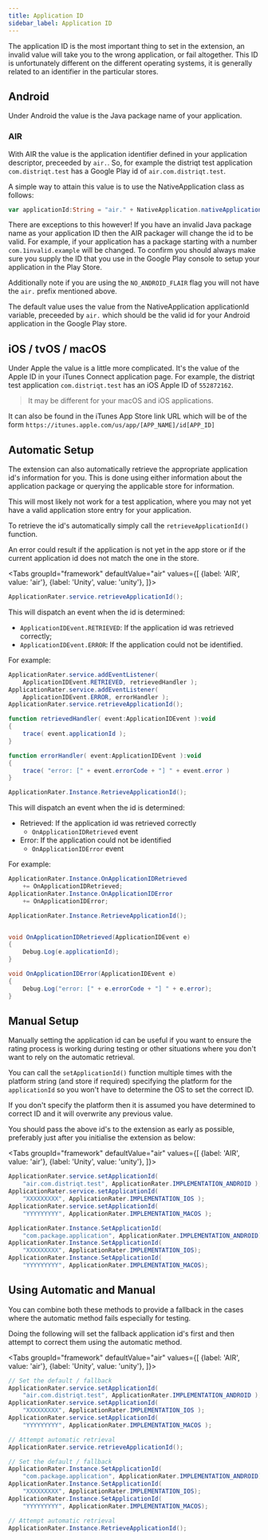 ```yaml
---
title: Application ID
sidebar_label: Application ID
---
```




The application ID is the most important thing to set in the extension, an invalid value will take you to the wrong application, or fail altogether. This ID is unfortunately different on the different operating systems, it is generally related to an identifier in the particular stores. 


## Android

Under Android the value is the Java package name of your application.

### AIR 

With AIR the value is the application identifier defined in your application descriptor, preceeded by `air.`. So, for example the distriqt test application `com.distriqt.test` has a Google Play id of `air.com.distriqt.test`. 

A simple way to attain this value is to use the NativeApplication class as follows: 

```actionscript
var applicationId:String = "air." + NativeApplication.nativeApplication.applicationId;
```

There are exceptions to this however! If you have an invalid Java package name as your application ID then the AIR packager will change the id to be valid. For example, if your application has a package starting with a number `com.1invalid.example` will be changed. To confirm you should always make sure you supply the ID that you use in 
the Google Play console to setup your application in the Play Store.

Additionally note if you are using the `NO_ANDROID_FLAIR` flag you will not have the `air.` prefix mentioned above.

The default value uses the value from the NativeApplication applicationId variable, preceeded by `air.` which should be the valid id for your Android application in the Google Play store.



## iOS / tvOS / macOS

Under Apple the value is a little more complicated. It's the value of the Apple ID in your iTunes Connect application page. For example, the distriqt test application `com.distriqt.test` has an iOS Apple ID of `552872162`. 

> It may be different for your macOS and iOS applications.

It can also be found in the iTunes App Store link URL which will be of the form 
`https://itunes.apple.com/us/app/[APP_NAME]/id[APP_ID]`






## Automatic Setup 

The extension can also automatically retrieve the appropriate application id's information for you. This is done using either information about the application package or querying the applicable store for information.

This will most likely not work for a test application, where you may not yet have a valid application store entry for your application.

To retrieve the id's automatically simply call the `retrieveApplicationId()` function.

An error could result if the application is not yet in the app store or if the current application id does not match the one in the store.



<Tabs groupId="framework" defaultValue="air" values={[
    {label: 'AIR', value: 'air'},
    {label: 'Unity', value: 'unity'},
  ]}>
  <TabItem value="air" >


```actionscript
ApplicationRater.service.retrieveApplicationId();
```

This will dispatch an event when the id is determined:

- `ApplicationIDEvent.RETRIEVED`: If the application id was retrieved correctly;
- `ApplicationIDEvent.ERROR`: If the application could not be identified.


For example:

```actionscript
ApplicationRater.service.addEventListener( 
    ApplicationIDEvent.RETRIEVED, retrievedHandler );
ApplicationRater.service.addEventListener( 
    ApplicationIDEvent.ERROR, errorHandler );
ApplicationRater.service.retrieveApplicationId();

function retrievedHandler( event:ApplicationIDEvent ):void 
{
    trace( event.applicationId );
}

function errorHandler( event:ApplicationIDEvent ):void 
{
    trace( "error: [" + event.errorCode + "] " + event.error )
}
```

  </TabItem>
  <TabItem value="unity" >

```csharp
ApplicationRater.Instance.RetrieveApplicationId();
```

This will dispatch an event when the id is determined:

- Retrieved: If the application id was retrieved correctly
	- `OnApplicationIDRetrieved` event
- Error: If the application could not be identified
	- `OnApplicationIDError` event


For example:

```csharp
ApplicationRater.Instance.OnApplicationIDRetrieved 
	+= OnApplicationIDRetrieved;
ApplicationRater.Instance.OnApplicationIDError 
	+= OnApplicationIDError;

ApplicationRater.Instance.RetrieveApplicationId();


void OnApplicationIDRetrieved(ApplicationIDEvent e)
{
	Debug.Log(e.applicationId);
}

void OnApplicationIDError(ApplicationIDEvent e)
{
	Debug.Log("error: [" + e.errorCode + "] " + e.error);
}
```

  </TabItem>
</Tabs>





## Manual Setup

Manually setting the application id can be useful if you want to ensure the rating process is working during testing or other situations where you don't want to rely on the automatic retrieval. 

You can call the `setApplicationId()` function multiple times with the platform string (and store if required) specifying the platform for the `applicationId` so you won't have to determine the OS to set the correct ID. 

If you don't specify the platform then it is assumed you have determined to correct ID and it will overwrite any previous value.

You should pass the above id's to the extension as early as possible, preferably just after you 
initialise the extension as below:



<Tabs groupId="framework" defaultValue="air" values={[
    {label: 'AIR', value: 'air'},
    {label: 'Unity', value: 'unity'},
  ]}>
  <TabItem value="air" >

```actionscript
ApplicationRater.service.setApplicationId( 
    "air.com.distriqt.test", ApplicationRater.IMPLEMENTATION_ANDROID );
ApplicationRater.service.setApplicationId( 
    "XXXXXXXXX", ApplicationRater.IMPLEMENTATION_IOS );
ApplicationRater.service.setApplicationId( 
    "YYYYYYYYY", ApplicationRater.IMPLEMENTATION_MACOS );
```

  </TabItem>
  <TabItem value="unity" >


```csharp title="Unity"
ApplicationRater.Instance.SetApplicationId(
	"com.package.application", ApplicationRater.IMPLEMENTATION_ANDROID);
ApplicationRater.Instance.SetApplicationId(
	"XXXXXXXXX", ApplicationRater.IMPLEMENTATION_IOS);
ApplicationRater.Instance.SetApplicationId(
	"YYYYYYYYY", ApplicationRater.IMPLEMENTATION_MACOS);
```
  </TabItem>
</Tabs>










## Using Automatic and Manual 

You can combine both these methods to provide a fallback in the cases where the automatic method fails especially for testing.

Doing the following will set the fallback application id's first and then attempt to correct them using the automatic method.


<Tabs groupId="framework" defaultValue="air" values={[
    {label: 'AIR', value: 'air'},
    {label: 'Unity', value: 'unity'},
  ]}>
  <TabItem value="air" >

```actionscript
// Set the default / fallback
ApplicationRater.service.setApplicationId( 
    "air.com.distriqt.test", ApplicationRater.IMPLEMENTATION_ANDROID );
ApplicationRater.service.setApplicationId( 
    "XXXXXXXXX", ApplicationRater.IMPLEMENTATION_IOS );
ApplicationRater.service.setApplicationId( 
    "YYYYYYYYY", ApplicationRater.IMPLEMENTATION_MACOS );

// Attempt automatic retrieval
ApplicationRater.service.retrieveApplicationId();
```

  </TabItem>
  <TabItem value="unity" >

```csharp
// Set the default / fallback
ApplicationRater.Instance.SetApplicationId(
	"com.package.application", ApplicationRater.IMPLEMENTATION_ANDROID);
ApplicationRater.Instance.SetApplicationId(
	"XXXXXXXXX", ApplicationRater.IMPLEMENTATION_IOS);
ApplicationRater.Instance.SetApplicationId(
	"YYYYYYYYY", ApplicationRater.IMPLEMENTATION_MACOS);

// Attempt automatic retrieval
ApplicationRater.Instance.RetrieveApplicationId();
```

  </TabItem>
</Tabs>






